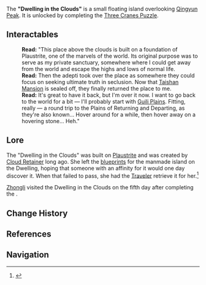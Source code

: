 {{Location Infobox
|image        = Dwelling in the Clouds Puzzle Complete.png
|type         = Point of Interest
|region       = Liyue
|area         = Minlin
|subarea      = Qingyun Peak
}}
The '''"Dwelling in the Clouds"''' is a small floating island overlooking [[Qingyun Peak]]. It is unlocked by completing the [[Qingyun Peak#Three Cranes Puzzle|Three Cranes Puzzle]].

==Interactables==
{{Dialogue start}}
:'''Read:''' "This place above the clouds is built on a foundation of Plaustrite, one of the marvels of the world. Its original purpose was to serve as my private sanctuary, somewhere where I could get away from the world and escape the highs and lows of normal life.
:'''Read:''' Then the adepti took over the place as somewhere they could focus on seeking ultimate truth in seclusion. Now that [[Taishan Mansion]] is sealed off, they finally returned the place to me.
:'''Read:''' It's great to have it back, but I'm over it now. I want to go back to the world for a bit &mdash; I'll probably start with [[Guili Plains]]. Fitting, really &mdash; a round trip to the Plains of Returning and Departing, as they're also known... Hover around for a while, then hover away on a hovering stone... Heh."
{{Dialogue end}}

==Lore==
The "Dwelling in the Clouds" was built on [[Plaustrite]] and was created by [[Cloud Retainer]] long ago. She left the [["Dwelling in the Clouds" Blueprints|blueprints]] for the manmade island on the Dwelling, hoping that someone with an affinity for it would one day discover it. When that failed to pass, she had the [[Traveler]] retrieve it for her.<ref>{{Ref/Quest|An Adeptal Summons}}</ref>

[[Zhongli]] visited the Dwelling in the Clouds on the fifth day after completing the {{Quest|The Stars Inscribe the Year's Wishes}}.

==Change History==
{{Change History|1.0}}

==References==
{{Reflist}}

==Navigation==
{{PoI Navbox|Liyue}}